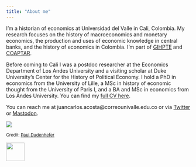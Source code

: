 ```yaml
---
title: "About me"
---
```


:::: {class='fluid-row'}

::: {class='col-md-9'}
I'm a historian  of economics at Universidad del Valle in Cali, Colombia. My research focuses on the history of macroeconomics and monetary economics, the production and uses of economic knowledge in central banks, and the history of economics in Colombia. I'm part of [GIHPTE](https://sites.google.com/view/gihpte/home) and [COAPTAR](https://socioeconomia.univalle.edu.co/grupo-de-investigacion/conflicto-aprendizaje-y-teoria-de-juegos){target="_blank"}. 

Before coming to Cali I was a postdoc researcher at the Economics Department of Los Andes University and a visiting scholar at Duke University's Center for the History of Political Economy. I hold a PhD in economics from the University of Lille, a MSc in history of economic thought from the University of Paris I, and a BA and MSc in economics from Los Andes University. You can find my [full CV here](Acosta_CV_English.pdf).

You can reach me at juancarlos.acosta@correounivalle.edu.co or via [Twitter](https://twitter.com/jcaacostamacia) or <a rel="me" href="https://econtwitter.net/@jcaacostam">Mastodon</a>.
:::

::: {class='col-md-3'}
![](Acosta.jpg){widht=10%}

<small>
Credit: [Paul Dudenhefer](https://www.pauldudenhefer.net/){target="_blank"}

[![](cvlac.png){height=50px}](https://scienti.minciencias.gov.co/cvlac/visualizador/generarCurriculoCv.do?cod_rh=0001637596)
:::

::::
